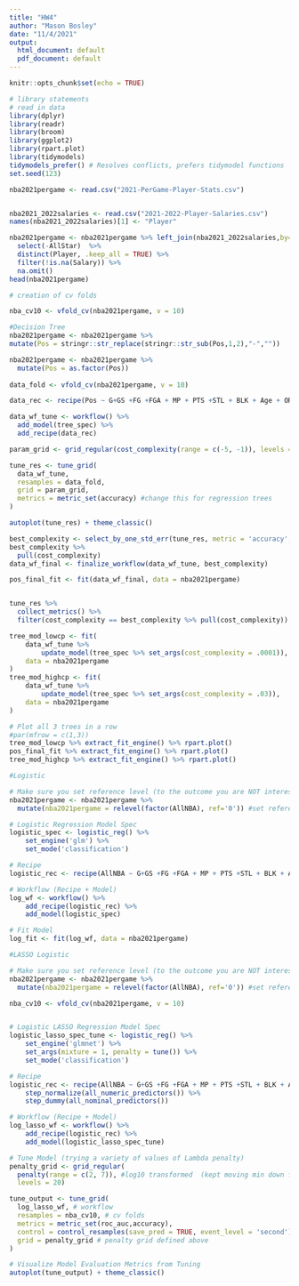 ```yaml
---
title: "HW4"
author: "Mason Bosley"
date: "11/4/2021"
output:
  html_document: default
  pdf_document: default
---
```


```r
knitr::opts_chunk$set(echo = TRUE)
```

```r
# library statements 
# read in data
library(dplyr)
library(readr)
library(broom)
library(ggplot2)
library(rpart.plot)
library(tidymodels) 
tidymodels_prefer() # Resolves conflicts, prefers tidymodel functions
set.seed(123)

nba2021pergame <- read.csv("2021-PerGame-Player-Stats.csv")


nba2021_2022salaries <- read.csv("2021-2022-Player-Salaries.csv")
names(nba2021_2022salaries)[1] <- "Player"

nba2021pergame <- nba2021pergame %>% left_join(nba2021_2022salaries,by=c('Player')) %>%
  select(-AllStar)  %>%
  distinct(Player, .keep_all = TRUE) %>%
  filter(!is.na(Salary)) %>%
  na.omit()
head(nba2021pergame)
```

```r
# creation of cv folds

nba_cv10 <- vfold_cv(nba2021pergame, v = 10)

```

```r
#Decision Tree
nba2021pergame <- nba2021pergame %>%
mutate(Pos = stringr::str_replace(stringr::str_sub(Pos,1,2),"-",""))

nba2021pergame <- nba2021pergame %>%
  mutate(Pos = as.factor(Pos))
  
data_fold <- vfold_cv(nba2021pergame, v = 10)

data_rec <- recipe(Pos ~ G+GS +FG +FGA + MP + PTS +STL + BLK + Age + ORB + DRB + AST + WS + X3P. + X2P., data = nba2021pergame)

data_wf_tune <- workflow() %>%
  add_model(tree_spec) %>%
  add_recipe(data_rec)

param_grid <- grid_regular(cost_complexity(range = c(-5, -1)), levels = 10) 

tune_res <- tune_grid(
  data_wf_tune, 
  resamples = data_fold, 
  grid = param_grid, 
  metrics = metric_set(accuracy) #change this for regression trees
)

autoplot(tune_res) + theme_classic()

best_complexity <- select_by_one_std_err(tune_res, metric = 'accuracy', desc(cost_complexity))
best_complexity %>%
  pull(cost_complexity)
data_wf_final <- finalize_workflow(data_wf_tune, best_complexity)

pos_final_fit <- fit(data_wf_final, data = nba2021pergame)


tune_res %>% 
  collect_metrics() %>%
  filter(cost_complexity == best_complexity %>% pull(cost_complexity))

tree_mod_lowcp <- fit(
    data_wf_tune %>%
        update_model(tree_spec %>% set_args(cost_complexity = .0001)),
    data = nba2021pergame
)
tree_mod_highcp <- fit(
    data_wf_tune %>%
        update_model(tree_spec %>% set_args(cost_complexity = .03)),
    data = nba2021pergame
)

# Plot all 3 trees in a row
#par(mfrow = c(1,3))
tree_mod_lowcp %>% extract_fit_engine() %>% rpart.plot()
pos_final_fit %>% extract_fit_engine() %>% rpart.plot()
tree_mod_highcp %>% extract_fit_engine() %>% rpart.plot()
```

```r
#Logistic

# Make sure you set reference level (to the outcome you are NOT interested in)
nba2021pergame <- nba2021pergame %>%
  mutate(nba2021pergame = relevel(factor(AllNBA), ref='0')) #set reference level

# Logistic Regression Model Spec
logistic_spec <- logistic_reg() %>%
    set_engine('glm') %>%
    set_mode('classification')

# Recipe
logistic_rec <- recipe(AllNBA ~ G+GS +FG +FGA + MP + PTS +STL + BLK + Age + ORB + DRB + AST + WS + X3P. + X2P., data = nba2021pergame)

# Workflow (Recipe + Model)
log_wf <- workflow() %>% 
    add_recipe(logistic_rec) %>%
    add_model(logistic_spec) 

# Fit Model
log_fit <- fit(log_wf, data = nba2021pergame)


```


```r
#LASSO Logistic

# Make sure you set reference level (to the outcome you are NOT interested in)
nba2021pergame <- nba2021pergame %>%
  mutate(nba2021pergame = relevel(factor(AllNBA), ref='0')) #set reference level

nba_cv10 <- vfold_cv(nba2021pergame, v = 10)


# Logistic LASSO Regression Model Spec
logistic_lasso_spec_tune <- logistic_reg() %>%
    set_engine('glmnet') %>%
    set_args(mixture = 1, penalty = tune()) %>%
    set_mode('classification')

# Recipe
logistic_rec <- recipe(AllNBA ~ G+GS +FG +FGA + MP + PTS +STL + BLK + Age + ORB + DRB + AST + WS + X3P. + X2P., data = nba2021pergame) %>%
    step_normalize(all_numeric_predictors()) %>% 
    step_dummy(all_nominal_predictors())

# Workflow (Recipe + Model)
log_lasso_wf <- workflow() %>% 
    add_recipe(logistic_rec) %>%
    add_model(logistic_lasso_spec_tune) 

# Tune Model (trying a variety of values of Lambda penalty)
penalty_grid <- grid_regular(
  penalty(range = c(2, 7)), #log10 transformed  (kept moving min down from 0)
  levels = 20)

tune_output <- tune_grid( 
  log_lasso_wf, # workflow
  resamples = nba_cv10, # cv folds
  metrics = metric_set(roc_auc,accuracy),
  control = control_resamples(save_pred = TRUE, event_level = 'second'),
  grid = penalty_grid # penalty grid defined above
)

# Visualize Model Evaluation Metrics from Tuning
autoplot(tune_output) + theme_classic()
```
